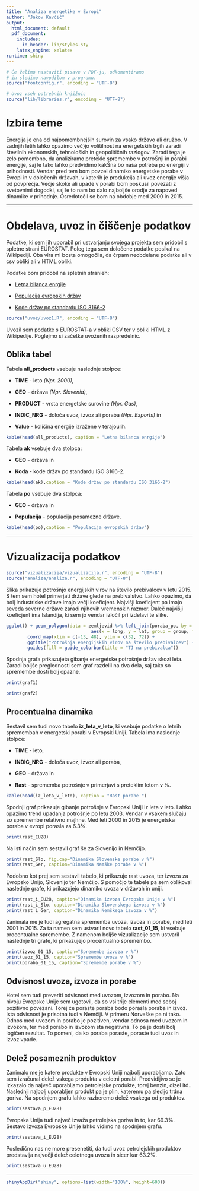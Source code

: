 ```yaml
---
title: "Analiza energetike v Evropi"
author: "Jakov Kavčič"
output:
  html_document: default
  pdf_document:
    includes:
      in_header: lib/styles.sty
    latex_engine: xelatex
runtime: shiny
---
```


```r
# Če želimo nastaviti pisave v PDF-ju, odkomentiramo
# in sledimo navodilom v programu.
source("fontconfig.r", encoding = "UTF-8")

# Uvoz vseh potrebnih knjižnic
source("lib/libraries.r", encoding = "UTF-8")
```

# Izbira teme

Energija je ena od najpomembnejših surovin za vsako državo ali družbo. V zadnjih letih lahko opazimo več}jo volitilnost na energetskih trgih zaradi številnih ekonomskih, tehnoloških in geopolitičnih razlogov. Zaradi tega je zelo pomembno, da analiziramo pretekle spremembe v potroŠnji in porabi energije, saj le tako lahko predvidimo kakŠna bo naša potreba po energiji v prihodnosti. Vendar pred tem bom povzel dinamiko energetske porabe v Evropi in v določenih državah, v katerih je produkcija ali uvoz energije višja od povprečja. Večje skoke ali upade v porabi bom poskusil povezati z svetovnimi dogodki, saj le to nam bo dalo najboljše orodje za napoved dinamike v prihodnje. Osredotočil se bom na obdobje med 2000 in 2015. 

***

# Obdelava, uvoz in čiščenje podatkov

Podatke, ki sem jih uporabil pri ustvarjanju svojega projekta sem pridobil s spletne strani EUROSTAT. Poleg tega sem določene podatke posikal na Wikipediji. Oba vira mi bosta omogočila, da črpam neobdelane podatke ali v csv obliki ali v HTML obliki. 

Podatke bom pridobil na spletnih stranieh:

- [Letna bilanca enrgije](http://appsso.eurostat.ec.europa.eu/nui/show.do?query=BOOKMARK_DS-465368_QID_-1E68FBF1_UID_-3F171EB0&layout=TIME,C,X,0;GEO,L,Y,0;UNIT,L,Z,0;PRODUCT,L,Z,1;INDIC_NRG,L,Z,2;INDICATORS,C,Z,3;&zSelection=DS-465368PRODUCT,0000;DS-465368UNIT,KTOE;DS-465368INDIC_NRG,B_100900;DS-465368INDICATORS,OBS_FLAG;&rankName1=UNIT_1_2_-1_2&rankName2=INDICATORS_1_2_-1_2&rankName3=PRODUCT_1_2_-1_2&rankName4=INDIC-NRG_1_2_-1_2&rankName5=TIME_1_0_0_0&rankName6=GEO_1_2_0_1&sortC=ASC_-1_FIRST&rStp=&cStp=&rDCh=&cDCh=&rDM=true&cDM=true&footnes=false&empty=false&wai=false&time_mode=ROLLING&time_most_recent=false&lang=EN&cfo=%23%23%23%2C%23%23%23.%23%23%23)

- [Populacija evropskih držav](https://en.wikipedia.org/wiki/Demographics_of_Europe)

- [Kode držav po standardu ISO 3166-2](https://en.wikipedia.org/wiki/ISO_3166-2)

```r
source("uvoz/uvoz1.R", encoding = "UTF-8")
```

Uvozil sem podatke s EUROSTAT-a v obliki CSV ter v obliki HTML z Wikipedije. Poglejmo si začetke uvoženih razpredelnic.

## Oblika tabel

Tabela **all_products** vsebuje naslednje stolpce:

- **TIME** - leto *(Npr. 2000)*,

- **GEO** - država *(Npr. Slovenia)*,

- **PRODUCT** - vrsta energetske surovine *(Npr. Gas)*,

- **INDIC_NRG** - določa uvoz, izvoz ali poraba *(Npr. Exports)* in

- **Value** - količina energije izražene v terajoulih.

```r
kable(head(all_products), caption = "Letna bilanca enrgije")
```

Tabela **ak** vsebuje dva stolpca:

- **GEO** - država in

- **Koda** - kode držav po standardu ISO 3166-2.

```r
kable(head(ak),caption = "Kode držav po standardu ISO 3166-2")
```

Tabela **po** vsebuje dva stolpca:

- **GEO** - država in

- **Populacija** - populacija posamezne države.

```r
kable(head(po),caption = "Populacija evropskih držav")
```

***

# Vizualizacija podatkov

```r
source("vizualizacija/vizualizacija.r", encoding = "UTF-8")
source("analiza/analiza.r", encoding = "UTF-8")
```

Slika \ref{fig:zemljevid} prikazuje potrošnjo energijskih virov na število prebivalcev v letu 2015. S tem sem hotel primerjati države glede na prebivalstvo. Lahko opazimo, da bolj industriske države imajo večji koeficjent. Najvišji koeficjent pa imajo seveda severne države zaradi njihovih vremenskih razmer. Daleč najvišji koeficjent ima Islandija, ki sem jo vendar izločil pri izdelavi te slike. 

```r
ggplot() + geom_polygon(data = zemljevid %>% left_join(poraba_po, by = c("NUTS_ID" = "Koda")),
                                aes(x = long, y = lat, group = group, fill = na.prebivalca)) +
        coord_map(xlim = c(-13, 48), ylim = c(32, 72)) +
        ggtitle("Potrošnja energijskih virov na število prebivalcev") + xlab("") + ylab("") +
        guides(fill = guide_colorbar(title = "TJ na prebivalca"))
```

Spodnja grafa prikazujeta gibanje energetske potrošnje držav skozi leta. Zaradi boljše preglednosti sem graf razdelil na dva dela, saj tako so spremembe dosti bolj opazne.

```r
print(graf1)
```

```r
print(graf2)
```

## Procentualna dinamika

Sestavil sem tudi novo tabelo **iz_leta_v_leto**, ki vsebuje podatke o letnih spremembah v energetski porabi v Evropski Uniji. Tabela ima naslednje stolpce:

- **TIME** - leto,

- **INDIC_NRG** - določa uvoz, izvoz ali poraba,

- **GEO** - država in

- **Rast** - sprememba potrošnje v primerjavi s preteklim letom v %.

```r
kable(head(iz_leta_v_leto), caption = "Rast porabe ")
```

Spodnji graf prikazuje gibanje potrošnje v Evropski Uniji iz leta v leto. Lahko opazimo trend upadanja potrošnje po letu 2003. Vendar v vsakem slučaju so spremembe relativno majhne. Med leti 2000 in 2015 je energetska poraba v evropi porasla za 6.3%.

```r
print(rast_EU28)
```

Na isti način sem sestavil graf še za Slovenijo in Nemčijo.

```r
print(rast_Slo, fig.cap="Dinamika Slovenske porabe v %")
print(rast_Ger, caption="Dinamika Nemške porabe v %")
```

Podobno kot prej sem sestavil tabelo, ki prikazuje rast uvoza, ter izvoza za Evropsko Unijo, Slovenijo ter Nemčijo. S pomočjo te tabele pa sem oblikoval naslednje grafe, ki prikazujejo dinamiko uvoza v državah in uniji.

```r
print(rast_i_EU28, caption="Dinamika izvoza Evropske Unije v %")
print(rast_i_Slo, caption="Dinamika Slovenskega izvoza v %")
print(rast_i_Ger, caption="Dinamika Nemškega izvoza v %")
```

Zanimala me je tudi agregatna sprememba uvoza, izvoza in porabe, med leti 2001 in 2015. Za ta namen sem ustvaril novo tabelo **rast_01_15**, ki vsebuje procentualne spremembe. Z namenom boljše vizualizacije sem ustvaril naslednje tri grafe, ki prikazujejo procentualno spremembo.

```r
print(izvoz_01_15, caption="Spremembe izvoza v %")
print(uvoz_01_15, caption="Spremembe uvoza v %")
print(poraba_01_15, caption="Spremembe porabe v %")
```

## Odvisnost uvoza, izvoza in porabe 

Hotel sem tudi preveriti odvisnost med uvozom, izvozom in porabo. Na nivoju Evropske Unije sem ugotovil, da so vsi trije elementi med seboj pozitivno povezani. Torej če poraste poraba bodo porasla poraba in izvoz. Ista odvisnost je prisotna tudi v Nemčiji. V primeru Norveške pa ni tako. Odnos med uvozom in porabo je pozitiven, vendar odnosa med uvozom in izvozom, ter med porabo in izvozom sta negativna. To pa je dosti bolj logičen rezultat. To pomeni, da ko poraba poraste, poraste tudi uvoz in izvoz vpade. 

## Delež posameznih produktov

Zanimalo me je katere produkte v Evropski Uniji najbolj uporabljamo. Zato sem izračunal delež vskega produkta v celotni porabi. Predvidljivo se je izkazalo da največ uporabljamo petrolejske produkte, torej benzin, dizel itd.. Naslednji najbolj uporabljen produkt pa je plin, kateremu pa sledijo trdna goriva. Na spodnjem grafu lahko razberemo delež vsakega od produktov.

```r
print(sestava_p_EU28)
```

Evropska Unija tudi največ izvaža petrolejska goriva in to, kar 69.3%. Sestavo izvoza Evropske Unije lahko vidimo na spodnjem grafu.

```r
print(sestava_i_EU28)
```

Posledično nas ne more presenetiti, da tudi uvoz petrolejskih produktov predstavlja največji delež celotnega uvoza in sicer kar 63.2%.

```r
print(sestava_u_EU28)
```

***

```r
shinyAppDir("shiny", options=list(width="100%", height=600))
```
